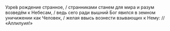 Узре́в рождение странное, / странниками станем для мира и разум возведём к Небесам, / ведь сего ради вышний Бог явился в земном уничижении как Человек, / желая ввысь вознести взывающих к Нему: // «Аллилуия!»
